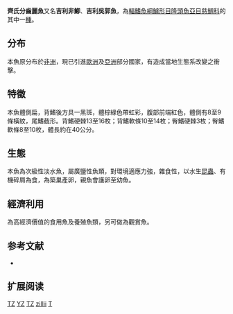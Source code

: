 {{Speciesbox
| name = 齊氏分齒麗魚
| status = LC
| status_system = iucn3.1
| image = 
| genus = Coptodon
| species = zillii
| authority = [[Gervais|Gervais]], 1848
| synonyms = *''Acerina zillei''<br /><small>Gervais, 1848</small>
*''Acerina zillii''<br /><small>Gervais, 1848</small>
*''Chromis andreae''<br /><small>Gervais, 1848</small>
*''Chromis caeruleomaculatus''<br /><small>Rochebrune, 1880</small>
*''Chromis coeruleomaculatus''<br /><small>Rochebrune, 1880</small>
*''Chromis faidherbii''<br /><small>Rochebrune, 1880</small>
*''Chromis melanopleura''<br /><small>Duméril, 1861</small>
*''Chromis menzalensis''<br /><small>Mitchell, 1895</small>
*''Chromis tristrami''<br /><small>Günther, 1860</small>
*''Glyphisidon zillei''<br /><small>Gervais, 1848</small>
*''Glyphisidon zillii''<br /><small>Gervais, 1848</small>
*''Haligenes tristrami''<br /><small>Gervais, 1848</small>
*''Sarotherodon zillei''<br /><small>Gervais, 1848</small>
*''Tilapia zillii''<br /><small>Gervais, 1848</small>
}}

'''齊氏分齒麗魚'''又名'''吉利非鯽'''、'''吉利吳郭魚'''，為[[輻鰭魚綱|輻鰭魚綱]][[鱸形目|鱸形目]][[隆頭魚亞目|隆頭魚亞目]][[慈鯛科|慈鯛科]]的其中一[[種|種]]。

==分布==
本魚原分布於[[非洲|非洲]]，現已引進[[歐洲|歐洲]]及[[亞洲|亞洲]]部分國家，有造成當地生態系改變之衝擊。

==特徵==
本魚體側扁，背鰭後方具一黑斑，體棕綠色帶虹彩，腹部前端紅色，體側有8至9條橫紋，尾鰭截形。背鰭硬棘13至16枚；背鰭軟條10至14枚；臀鰭硬棘3枚；臀鰭軟條8至10枚，體長約在40公分。

==生態==
本魚為次級性淡水魚，屬廣鹽性魚類，對環境適應力強，雜食性，以水生[[昆蟲|昆蟲]]、有機碎屑為食，為築巢產卵，親魚會護卵至幼魚。

==經濟利用==
為高經濟價值的食用魚及養殖魚類，另可做為觀賞魚。

==参考文献==
*{{FishBase_species|genus=Tilapia|species=zillii|year=2011|month=12}}

{{commons|Tilapia zillii}}

== 扩展阅读 ==
{{refbegin}}
{{wikispecies-inline|Tilapia zillii|齊氏非鯽}}
{{refend}}
{{Taxonbar|from=Q137396}}

[[Category:IUCN红色名录无危物种|TZ]]
[[Category:觀賞魚|YZ]]
[[Category:食用魚|TZ]]
[[Category:非鯽屬|zillii]]
[[Category:1848年描述的鱼类|T]]